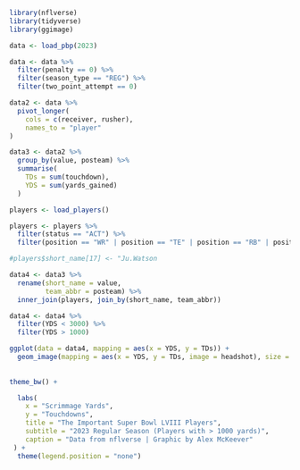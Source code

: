 ```r
library(nflverse)
library(tidyverse)
library(ggimage)
```

```r
data <- load_pbp(2023)
```

```r
data <- data %>%
  filter(penalty == 0) %>%
  filter(season_type == "REG") %>%
  filter(two_point_attempt == 0)
```

```r
data2 <- data %>%
  pivot_longer(
    cols = c(receiver, rusher),
    names_to = "player"
)
```

```r
data3 <- data2 %>%
  group_by(value, posteam) %>%
  summarise(
    TDs = sum(touchdown),
    YDS = sum(yards_gained)
  )
```

```r
players <- load_players()
```

```r
players <- players %>%
  filter(status == "ACT") %>%
  filter(position == "WR" | position == "TE" | position == "RB" | position == "FB")
```

```r
#players$short_name[17] <- "Ju.Watson
```

```r
data4 <- data3 %>%
  rename(short_name = value,
         team_abbr = posteam) %>%
  inner_join(players, join_by(short_name, team_abbr))
```

```r
data4 <- data4 %>%
  filter(YDS < 3000) %>%
  filter(YDS > 1000)
```

```r
ggplot(data = data4, mapping = aes(x = YDS, y = TDs)) +
  geom_image(mapping = aes(x = YDS, y = TDs, image = headshot), size = 0.15) +
  
  
theme_bw() +

  labs(
    x = "Scrimmage Yards",
    y = "Touchdowns",
    title = "The Important Super Bowl LVIII Players",
    subtitle = "2023 Regular Season (Players with > 1000 yards)",
    caption = "Data from nflverse | Graphic by Alex McKeever"
 ) +
  theme(legend.position = "none")
```

